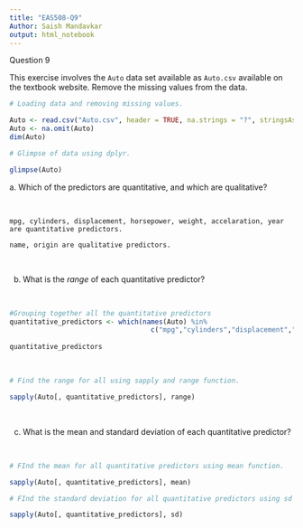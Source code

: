```yaml
---
title: "EAS508-Q9"
Author: Saish Mandavkar
output: html_notebook
---
```


Question 9

This exercise involves the `Auto` data set available as `Auto.csv` available on the textbook website. Remove the missing values from the data.

```r
# Loading data and removing missing values.

Auto <- read.csv("Auto.csv", header = TRUE, na.strings = "?", stringsAsFactors = T)
Auto <- na.omit(Auto)
dim(Auto)
```

```r
# Glimpse of data using dplyr.

glimpse(Auto)
```

| a. Which of the predictors are quantitative, and which are qualitative?

<br>

    mpg, cylinders, displacement, horsepower, weight, accelaration, year are quantitative predictors.

    name, origin are qualitative predictors. 

<br>

b. What is the *range* of each quantitative predictor?

<br>

```r
#Grouping together all the quantitative predictors
quantitative_predictors <- which(names(Auto) %in%
                                   c("mpg","cylinders","displacement","horsepower", "weight","acceleration","year"))
      
quantitative_predictors
```
<br>

```r
# Find the range for all using sapply and range function.

sapply(Auto[, quantitative_predictors], range)
```
<br>

c. What is the mean and standard deviation of each quantitative predictor? 

<br>

```r
# FInd the mean for all quantitative predictors using mean function.

sapply(Auto[, quantitative_predictors], mean)
```

```r
# FInd the standard deviation for all quantitative predictors using sd function.

sapply(Auto[, quantitative_predictors], sd)
```

